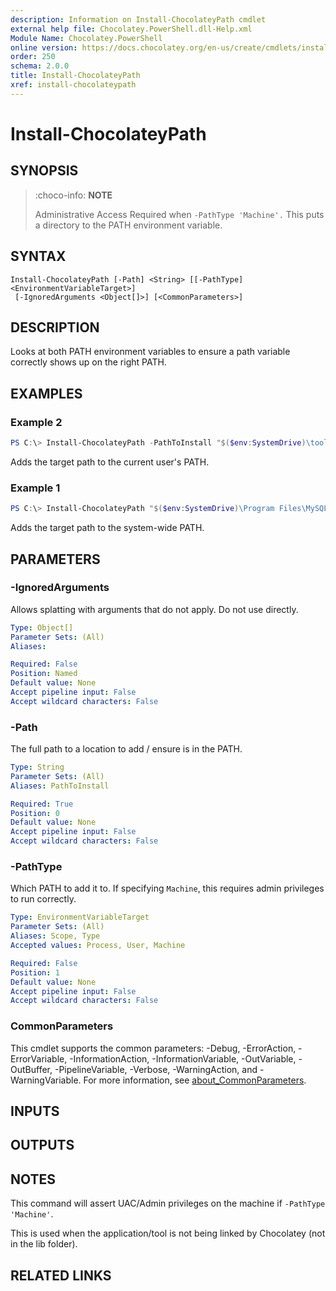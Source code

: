 ```yaml
---
description: Information on Install-ChocolateyPath cmdlet
external help file: Chocolatey.PowerShell.dll-Help.xml
Module Name: Chocolatey.PowerShell
online version: https://docs.chocolatey.org/en-us/create/cmdlets/install-chocolateypath
order: 250
schema: 2.0.0
title: Install-ChocolateyPath
xref: install-chocolateypath
---
```


# Install-ChocolateyPath

## SYNOPSIS
> :choco-info: **NOTE**
>
> Administrative Access Required when `-PathType 'Machine'.`
This puts a directory to the PATH environment variable.

## SYNTAX

```
Install-ChocolateyPath [-Path] <String> [[-PathType] <EnvironmentVariableTarget>]
 [-IgnoredArguments <Object[]>] [<CommonParameters>]
```

## DESCRIPTION
Looks at both PATH environment variables to ensure a path variable correctly shows up on the right PATH.

## EXAMPLES

### Example 2
```powershell
PS C:\> Install-ChocolateyPath -PathToInstall "$($env:SystemDrive)\tools\gittfs"
```

Adds the target path to the current user's PATH.

### Example 1
```powershell
PS C:\> Install-ChocolateyPath "$($env:SystemDrive)\Program Files\MySQL\MySQL Server 5.5\bin" -PathType 'Machine'
```

Adds the target path to the system-wide PATH.

## PARAMETERS

### -IgnoredArguments
Allows splatting with arguments that do not apply. Do not use directly.

```yaml
Type: Object[]
Parameter Sets: (All)
Aliases:

Required: False
Position: Named
Default value: None
Accept pipeline input: False
Accept wildcard characters: False
```

### -Path
The full path to a location to add / ensure is in the PATH.

```yaml
Type: String
Parameter Sets: (All)
Aliases: PathToInstall

Required: True
Position: 0
Default value: None
Accept pipeline input: False
Accept wildcard characters: False
```

### -PathType
Which PATH to add it to. If specifying `Machine`, this requires admin privileges to run correctly.

```yaml
Type: EnvironmentVariableTarget
Parameter Sets: (All)
Aliases: Scope, Type
Accepted values: Process, User, Machine

Required: False
Position: 1
Default value: None
Accept pipeline input: False
Accept wildcard characters: False
```

### CommonParameters
This cmdlet supports the common parameters: -Debug, -ErrorAction, -ErrorVariable, -InformationAction, -InformationVariable, -OutVariable, -OutBuffer, -PipelineVariable, -Verbose, -WarningAction, and -WarningVariable. For more information, see [about_CommonParameters](http://go.microsoft.com/fwlink/?LinkID=113216).

## INPUTS

## OUTPUTS

## NOTES

This command will assert UAC/Admin privileges on the machine if
`-PathType 'Machine'`.

This is used when the application/tool is not being linked by Chocolatey
(not in the lib folder).

## RELATED LINKS

<Xref title="Uninstall-ChocolateyPath" value="uninstall-chocolateypath" classes="mb-3 d-block" />

<Xref title="Install-ChocolateyEnvironmentVariable" value="install-chocolateyenvironmentvariable" classes="mb-3 d-block" />

<Xref title="Get-EnvironmentVariableNames" value="get-environmentvariablenames" classes="mb-3 d-block" />

<Xref title="Set-EnvironmentVariable" value="set-environmentvariable" classes="mb-3 d-block" />

<Xref title="Get-ToolsLocation" value="get-toolslocation" classes="mb-3 d-block" />

<Xref title="Cmdlet Reference" value="powershell-cmdlet-reference" classes="mb-3 d-block" />

<Xref title="Function Reference" value="powershell-reference" classes="d-block" />
